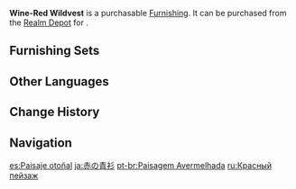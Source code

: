 {{Furnishing Infobox
|id             = 372412
|image          = Item Wine-Red Wildvest.png
|category       = Landform
|subcategory    = Shrub
|quality        = 2
|adeptal_energy = 10
|load           = 50
|reduced_load   = 50
|description    = The poets of [[Liyue]] named this ubiquitous grass the "Wildvest."<br />These plants turn as red as the victuals of the vine, and some say that this is the work of the [[Pyro|Pyro element]] &mdash; and that following such phenomena will help one track Pyro [[Whopperflowers]] down.
|source1        = [[Realm Depot]]
}}
'''Wine-Red Wildvest''' is a purchasable [[Furnishing]]. It can be purchased from the [[Realm Depot]] for {{Item|Realm Currency|30|x=40}}.

==Furnishing Sets==
{{Craft Usage}}

==Other Languages==
{{Other Languages
|en      = Wine-Red Wildvest
|zhs     = 青衫自酌
|zhs_rm  = Qīng Shān Zì Zhuó
|zht     = 青衫自酌
|zht_rm  = Qīng Shān Zì Zhuó
|zh_tl   = 
|ja      = 赤の青衫
|ja_rm   = Aka no Seisan{{Assumed}}
|ja_tl   = 
|ko      = 붉은 청삼
|ko_rm   = Bulgeun Cheongsam
|ko_tl   = Red Indigo {{w|Dopo (clothing)|Dopo}}
|es      = Paisaje otoñal
|es_tl   = 
|fr      = Couverture végétale rouge
|fr_tl   = Red Plant Blanket
|ru      = Красный пейзаж
|ru_tl   = Red Landscape
|th      = หญ้าห่มฟ้าแดงทอประกาย
|th_rm   = 
|th_tl   = 
|vi      = Thanh Sam Tự Chước
|vi_tl   = 
|de      = Feuriges Graskleid
|de_tl   = Fiery Grass Dress
|id      = Wildvest Kemerahan
|id_tl   = Reddish Wildvest
|pt      = Paisagem Avermelhada
|pt_tl   = 
|tr      = Şarap Kırmızısı Yabanotu
|tr_tl   = 
|it      = Paesaggio naturale rossastro
|it_tl   = 
}}

==Change History==
{{Change History|1.5}}

==Navigation==
{{Furnishing Navbox|exterior}}

[[es:Paisaje otoñal]]
[[ja:赤の青衫]]
[[pt-br:Paisagem Avermelhada]]
[[ru:Красный пейзаж]]